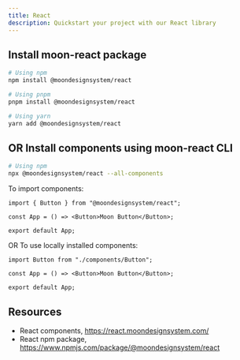 ```yaml
---
title: React
description: Quickstart your project with our React library
---
```


## Install moon-react package

```bash
# Using npm
npm install @moondesignsystem/react

# Using pnpm
pnpm install @moondesignsystem/react

# Using yarn
yarn add @moondesignsystem/react
```

## OR Install components using moon-react CLI

```bash
# Using npm
npx @moondesignsystem/react --all-components
```

To import components:

```tsx
import { Button } from "@moondesignsystem/react";

const App = () => <Button>Moon Button</Button>;

export default App;
```

OR To use locally installed components:

```tsx
import Button from "./components/Button";

const App = () => <Button>Moon Button</Button>;

export default App;
```

## Resources

- React components, https://react.moondesignsystem.com/
- React npm package, https://www.npmjs.com/package/@moondesignsystem/react
